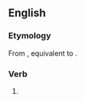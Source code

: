 ==English==

===Etymology===
From {{inh|en|enm|fumbeleth}}, equivalent to {{suffix|en|fumble|eth|nocat=1}}.

===Verb===
{{head|en|verb form}}

# {{en-archaic third-person singular of|fumble}}